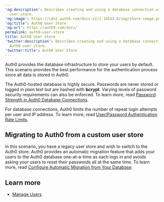 ---
'og:description': Describes creating and using a database connection with the Auth0
  user store.
'og:image': https://cdn2.auth0.com/docs-v2/1.14553.0/img/share-image.png
'og:title': Auth0 User Store
'og:url': https://auth0.com/docs/
permalink: auth0-user-store
title: Auth0 User Store
'twitter:description': Describes creating and using a database connection with the
  Auth0 user store.
'twitter:title': Auth0 User Store
---
Auth0 provides the database infrastructure to store your users by default. This scenario provides the best performance for the authentication process since all data is stored in Auth0.

The Auth0-hosted database is highly secure. Passwords are never stored or logged in plain text but are hashed with **bcrypt**. Varying levels of password security requirements can also be enforced. To learn more, read [Password Strength in Auth0 Database Connections](/docs/authenticate/database-connections/password-strength).

<Callout icon="file-lines" color="#0EA5E9" iconType="regular">

For database connections, Auth0 limits the number of repeat login attempts per user and IP address. To learn more, read [User/Password Authentication Rate Limits](/docs/troubleshoot/customer-support/operational-policies/rate-limit-policy/database-connections-rate-limits).

</Callout>

## Migrating to Auth0 from a custom user store

In this scenario, you have a legacy user store and wish to switch to the Auth0 store. Auth0 provides an automatic migration feature that adds your users to the Auth0 database one-at-a-time as each logs in and avoids asking your users to reset their passwords all at the same time. To learn more, read [Configure Automatic Migration from Your Database](/docs/manage-users/user-migration/configure-automatic-migration-from-your-database).

## Learn more

* [Manage Users](/docs/manage-users)